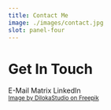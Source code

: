 ```yaml
---
title: Contact Me
image: ./images/contact.jpg
slot: panel-four
---
```




# Get In Touch

<div class="flex gap-3 flex-col items-center">
  <AppLink as="a" appearance="secondary" target="_blank" href="mailto:contact@lukastrombach.dev">E-Mail<MailIcon /></AppLink>
  <AppLink
    as="a"
    appearance="secondary"
    target="_blank"
    href="https://matrix.to/#/@lukets123:matrix.org"
  >Matrix<ExternalLinkIcon /></AppLink>
  <AppLink
    as="a"
    appearance="secondary"
    target="_blank"
    href="https://www.linkedin.com/in/lukas-trombach/"
  >LinkedIn<ExternalLinkIcon /></AppLink>
</div>

<small class="self-start absolute bottom-5">
  <a href="https://www.freepik.com/free-photo/customer-service-business-contact-concept-wooden-cube-block-which-print-screen-letter-telephone-email-address-message_24458818.htm#fromView=search&page=1&position=2&uuid=73e398af-14e3-4f12-aed4-b0920ee24fd7">Image by DilokaStudio on Freepik</a>
</small>

